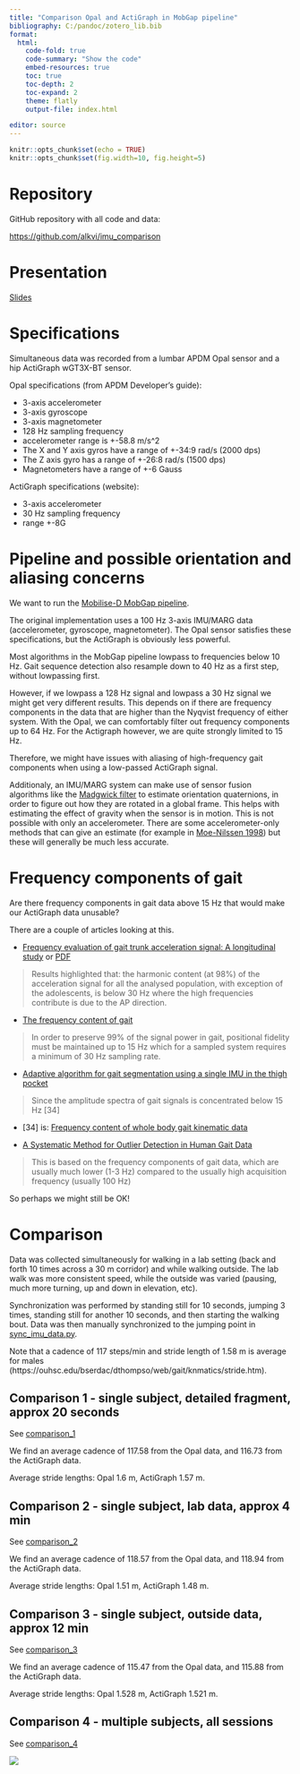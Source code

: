 ```yaml
---
title: "Comparison Opal and ActiGraph in MobGap pipeline"
bibliography: C:/pandoc/zotero_lib.bib
format: 
  html:
    code-fold: true
    code-summary: "Show the code"
    embed-resources: true
    toc: true
    toc-depth: 2
    toc-expand: 2
    theme: flatly
    output-file: index.html

editor: source
---
```


```r
knitr::opts_chunk$set(echo = TRUE)
knitr::opts_chunk$set(fig.width=10, fig.height=5) 

```

# Repository

GitHub repository with all code and data:

<https://github.com/alkvi/imu_comparison>

# Presentation

[Slides](comparison_slides.html)

# Specifications

Simultaneous data was recorded from a lumbar APDM Opal sensor and a hip ActiGraph wGT3X-BT sensor.

Opal specifications (from APDM Developer's guide):

- 3-axis accelerometer
- 3-axis gyroscope
- 3-axis magnetometer
- 128 Hz sampling frequency
- accelerometer range is +-58.8 m/s^2
- The X and Y axis gyros have a range of +-34:9 rad/s (2000 dps)
- The Z axis gyro has a range of +-26:8 rad/s (1500 dps)
- Magnetometers have a range of +-6 Gauss

ActiGraph specifications (website):

- 3-axis accelerometer
- 30 Hz sampling frequency
- range +-8G

# Pipeline and possible orientation and aliasing concerns

We want to run the [Mobilise-D MobGap pipeline](https://github.com/mobilise-d/mobgap).

The original implementation uses a 100 Hz 3-axis IMU/MARG data (accelerometer, gyroscope, magnetometer). The Opal sensor satisfies these specifications, but the ActiGraph is obviously less powerful.

Most algorithms in the MobGap pipeline lowpass to frequencies below 10 Hz. Gait sequence detection also resample down to 40 Hz as a first step, without lowpassing first.

However, if we lowpass a 128 Hz signal and lowpass a 30 Hz signal we might get very different results. This depends on if there are frequency components in the data that are higher than the Nyqvist frequency of either system. With the Opal, we can comfortably filter out frequency components up to 64 Hz. For the Actigraph however, we are quite strongly limited to 15 Hz.

Therefore, we might have issues with aliasing of high-frequency gait components when using a low-passed ActiGraph signal.

Additionaly, an IMU/MARG system can make use of sensor fusion algorithms like the [Madgwick filter](https://doi.org/10.1109/ICORR.2011.5975346) to estimate orientation quaternions, in order to figure out how they are rotated in a global frame. This helps with estimating the effect of gravity when the sensor is in motion. This is not possible with only an accelerometer. There are some accelerometer-only methods that can give an estimate (for example in [Moe-Nilssen 1998](https://doi.org/10.1016/S0268-0033(98)00089-8)) but these will generally be much less accurate.

# Frequency components of gait

Are there frequency components in gait data above 15 Hz that would make our ActiGraph data unusable?

There are a couple of articles looking at this.

- [Frequency evaluation of gait trunk acceleration signal: A longitudinal study](https://doi.org/10.1016/j.gaitpost.2017.07.057) or [PDF](https://www.esb-ita.it/wp-content/uploads/2017/09/G16_Tamburini_ESBITA2017.pdf)

> Results highlighted that: the harmonic content (at 98%) of the acceleration signal for all the analysed population, with exception of the adolescents, is below 30 Hz where the high frequencies contribute is due to the AP direction.

- [The frequency content of gait](https://doi.org/10.1016/0021-9290(85)90043-0)

> In order to preserve 99% of the signal power in gait, positional fidelity must be maintained up to 15 Hz which for a sampled system requires a minimum of 30 Hz sampling rate.

- [Adaptive algorithm for gait segmentation using a single IMU in the thigh pocket](https://doi.org/10.1109/JSEN.2022.3177951)

> Since the amplitude spectra of gait signals is concentrated below 15 Hz [34]

- [34] is: [Frequency content of whole body gait kinematic data](https://doi.org/10.1109/86.296343)

- [A Systematic Method for Outlier Detection in Human Gait Data](https://doi.org/10.1109/ICORR55369.2022.9896411)

> This is based on the frequency components of gait data, which are usually much lower (1-3 Hz) compared to the usually high acquisition frequency (usually 100 Hz)

So perhaps we might still be OK!

# Comparison

Data was collected simultaneously for walking in a lab setting (back and forth 10 times across a 30 m corridor) and while walking outside. The lab walk was more consistent speed, while the outside was varied (pausing, much more turning, up and down in elevation, etc).

Synchronization was performed by standing still for 10 seconds, jumping 3 times, standing still for another 10 seconds, and then starting the walking bout. Data was then manually synchronized to the jumping point in [sync_imu_data.py](link).

Note that a cadence of 117 steps/min and stride length of 1.58 m is average for males (https://ouhsc.edu/bserdac/dthompso/web/gait/knmatics/stride.htm).

## Comparison 1 - single subject, detailed fragment, approx 20 seconds

See [comparison_1](comparison_1_detail.html)

We find an average cadence of 117.58 from the Opal data, and 116.73 from the ActiGraph data.

Average stride lengths: Opal 1.6 m, ActiGraph 1.57 m.

## Comparison 2 - single subject, lab data, approx 4 min

See [comparison_2](comparison_2_lab.html)

We find an average cadence of 118.57 from the Opal data, and 118.94 from the ActiGraph data.

Average stride lengths: Opal 1.51 m, ActiGraph 1.48 m.

## Comparison 3 - single subject, outside data, approx 12 min

See [comparison_3](comparison_3_outside.html)

We find an average cadence of 115.47 from the Opal data, and 115.88 from the ActiGraph data.

Average stride lengths: Opal 1.528 m, ActiGraph 1.521 m.

## Comparison 4 - multiple subjects, all sessions

See [comparison_4](comparison_4_multiple.html)

![](img/global_walk_speed_comparison.png)

